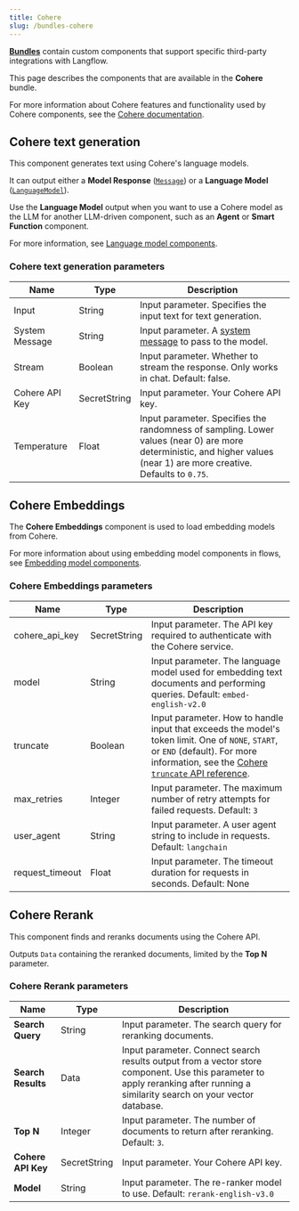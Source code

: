 ```yaml
---
title: Cohere
slug: /bundles-cohere
---
```



<Icon name="Blocks" aria-hidden="true" /> [**Bundles**](/components-bundle-components) contain custom components that support specific third-party integrations with Langflow.

This page describes the components that are available in the **Cohere** bundle.

For more information about Cohere features and functionality used by Cohere components, see the [Cohere documentation](https://cohere.ai/).

## Cohere text generation

This component generates text using Cohere's language models.

It can output either a **Model Response** ([`Message`](/data-types#message)) or a **Language Model** ([`LanguageModel`](/data-types#languagemodel)).

Use the **Language Model** output when you want to use a Cohere model as the LLM for another LLM-driven component, such as an **Agent** or **Smart Function** component.

For more information, see [Language model components](/components-models).

### Cohere text generation parameters

<PartialParams />

| Name | Type | Description |
|------|------|-------------|
| Input | String | Input parameter. Specifies the input text for text generation. |
| System Message | String | Input parameter. A [system message](https://docs.cohere.com/docs/system-instructions) to pass to the model. |
| Stream | Boolean | Input parameter. Whether to stream the response. Only works in chat. Default: false. |
| Cohere API Key | SecretString | Input parameter. Your Cohere API key. |
| Temperature | Float | Input parameter. Specifies the randomness of sampling. Lower values (near 0) are more deterministic, and higher values (near 1) are more creative. Defaults to `0.75`. |

## Cohere Embeddings

The **Cohere Embeddings** component is used to load embedding models from Cohere.

For more information about using embedding model components in flows, see [Embedding model components](/components-embedding-models).

### Cohere Embeddings parameters

<PartialParams />

| Name | Type | Description |
|------|------|-------------|
| cohere_api_key | SecretString | Input parameter. The API key required to authenticate with the Cohere service. |
| model | String | Input parameter. The language model used for embedding text documents and performing queries. Default: `embed-english-v2.0` |
| truncate | Boolean | Input parameter. How to handle input that exceeds the model's token limit. One of `NONE`, `START`, or `END` (default). For more information, see the [Cohere `truncate` API reference](https://docs.cohere.com/reference/embed#request.body.truncate). |
| max_retries | Integer | Input parameter. The maximum number of retry attempts for failed requests. Default: `3` |
| user_agent | String | Input parameter. A user agent string to include in requests. Default: `langchain`|
| request_timeout | Float | Input parameter. The timeout duration for requests in seconds. Default: None |

## Cohere Rerank

This component finds and reranks documents using the Cohere API.

Outputs `Data` containing the reranked documents, limited by the **Top N** parameter.

### Cohere Rerank parameters

<PartialParams />

| Name | Type | Description |
|------|------|-------------|
| **Search Query** | String | Input parameter. The search query for reranking documents. |
| **Search Results** | Data | Input parameter. Connect search results output from a vector store component. Use this parameter to apply reranking after running a similarity search on your vector database. |
| **Top N** | Integer | Input parameter. The number of documents to return after reranking. Default: `3`. |
| **Cohere API Key** | SecretString | Input parameter. Your Cohere API key. |
| **Model** | String | Input parameter. The re-ranker model to use. Default: `rerank-english-v3.0` |
